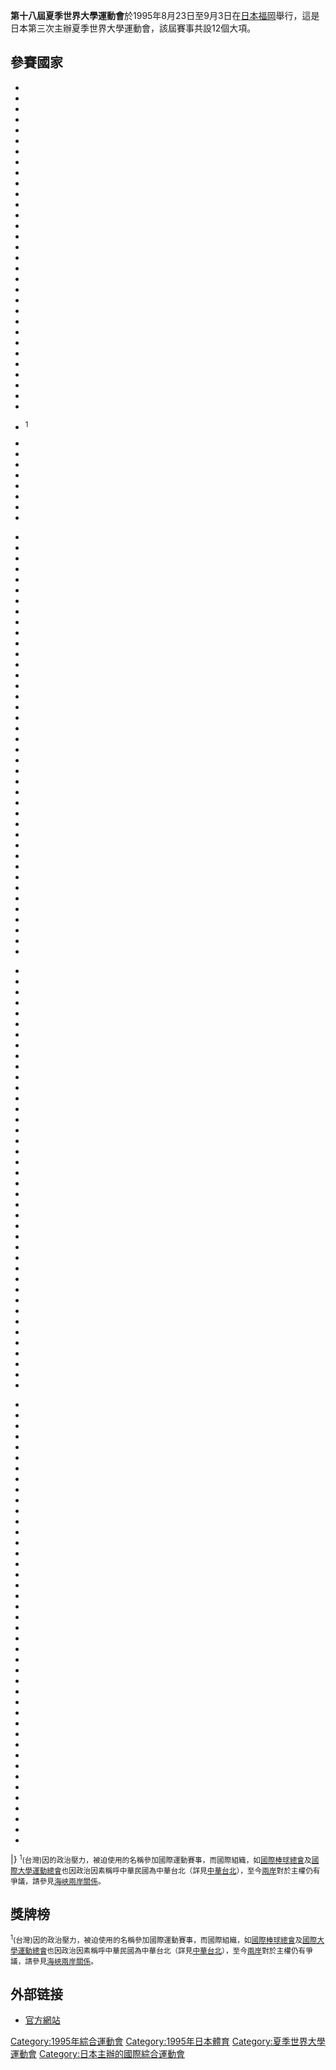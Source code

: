 {{Universiade infobox |
 Name = 第十八屆夏季世界大學運動會|
 Logo = <!-- 檔案不存在 Fukuoka1995.png ，可從英文維基百科取得 -->|
 Optional caption = Slogan : スポーツはかるく国境を越える |
| Host city ={{JPN}}[[福岡|福岡]]
| Nations participating = 162 |
 Athletes participating = 3,949 |
 Events = 12項|
 Opening ceremony = 1995年8月23日 |
 Closing ceremony = 1995年9月3日 |
 Officially opened by = [[皇太子德仁|皇太子德仁]] |
 Stadium = [[福岡巨蛋|福岡巨蛋]] |
| previous = [[1993年夏季世界大學運動會|1993]]
| next = [[1997年夏季世界大學運動會|1997]]|-
}}
{{Location map+|Japan|width=250|float=none}
 |alt=Location of Fukuoka,Japan
 |caption=福冈在日本的位置
 |places=
  {{Location map~ | Japan
   | label = 福冈
   | background=white
    | lat_deg = 33.59
    | lon_deg = 130.4}}
    | link=[[福冈|福冈]]
}}
'''第十八屆夏季世界大學運動會'''於1995年8月23日至9月3日在[[日本|日本]][[福岡|福岡]]舉行，這是日本第三次主辦夏季世界大學運動會，該屆賽事共設12個大項。

==參賽國家==
{{col-begin}}
{{col-4}}
* {{flag|Albania}}
* {{flag|Algeria}}
* {{flag|American Samoa}}
* {{flag|Angola}}
* {{flag|Antigua and Barbuda}}
* {{flag|Argentina}}
* {{flag|Armenia}}
* {{flag|Australia}}
* {{flag|Austria}}
* {{flag|Azerbaijan}}
* {{flag|Bangladesh}}
* {{flag|Barbados}}
* {{flag|Belarus}}
* {{flag|Belgium}}
* {{flag|Benin}}
* {{flag|Bhutan}}
* {{flag|Bolivia}}
* {{flag|Botswana}}
* {{flag|Brazil}}
* {{flag|British Virgin Islands}}
* {{flag|Bulgaria}}
* {{flag|Burkina Faso}}
* {{flag|Burundi}}
* {{flag|Cambodia}}
* {{flag|Cameroon}}
* {{flag|Canada}}
* {{flag|Cape Verde}}
* {{flag|Central African Republic}}
* {{flag|Chad}}
* {{flag|Chile}}
* {{flag|China}}
* {{flag|Chinese Taipei|univ}}<sup>1</sup>
* {{flag|Comoros|1992}}
* {{flag|Congo}}
* {{flag|Costa Rica}}
* {{flag|Côte d'Ivoire}}
* {{flag|Croatia}}
* {{flag|Cuba}}
* {{flag|Cyprus}}
* {{flag|Czech Republic}}
{{col-4}}
* {{flag|Dominica}}
* {{flag|Dominican Republic}}
* {{flag|Ecuador}}
* {{flag|El Salvador}}
* {{flag|Equatorial Guinea}}
* {{flag|Estonia}}
* {{flag|Fiji}}
* {{flag|Finland}}
* {{flag|France}}
* {{flag|Gambia}}
* {{flag|Georgia|1990}}
* {{flag|Germany}}
* {{flag|Ghana}}
* {{flag|Great Britain}}
* {{flag|Greece}}
* {{flag|Grenada}}
* {{flag|Guatemala}}
* {{flag|Guyana}}
* {{flag|Haiti}}
* {{flag|Honduras}}
* {{flag|Hong Kong|1959}}
* {{flag|Hungary}}
* {{flag|India}}
* {{flag|Indonesia}}
* {{flag|Iran}}
* {{flag|Iraq|2004}} 
* {{flag|Ireland}}
* {{flag|Israel}}
* {{flag|Italy}}
* {{flag|Jamaica}}
* {{flag|Japan}}
* {{flag|Jordan}}
* {{flag|Kazakhstan}}
* {{flag|Kenya}}
* {{flag|South Korea}}
* {{flag|Kyrgyzstan}}
* {{flag|Laos}}
* {{flag|Latvia}}
* {{flag|Lebanon}}
* {{flag|Lesotho}}
{{col-4}}
* {{flag|Liberia}}
* {{flag|Libya|1977}}
* {{flag|Lithuania}}
* {{flag|Luxembourg}}
* {{flag|Macau|colonial}}
* {{flag|Madagascar}}
* {{flag|Malawi|1964}}
* {{flag|Malaysia}}
* {{flag|Maldives}}
* {{flag|Mali}}
* {{flag|Malta}}
* {{flag|Mauritania}}
* {{flag|Mauritius}}
* {{flag|Mexico}}
* {{flag|Moldova}}
* {{flag|Mongolia}}
* {{flag|Morocco}}
* {{flag|Mozambique}}
* {{flag|Myanmar|1974}}
* {{flag|Namibia}}
* {{flag|Nauru}}
* {{flag|Nepal}}
* {{flag|Netherlands}}
* {{flag|Netherlands Antilles}}
* {{flag|New Zealand}}
* {{flag|Nicaragua}}
* {{flag|Niger}}
* {{flag|Nigeria}}
* {{flag|Norway}}
* {{flag|Pakistan}}
* {{flag|Panama}}
* {{flag|Papua New Guinea}}
* {{flag|Paraguay}}
* {{flag|Peru}}
* {{flag|Philippines}}
* {{flag|Poland}}
* {{flag|Portugal}}
* {{flag|Puerto Rico}}
* {{flag|Romania}}
* {{flag|Russia}}
{{col-4}}
* {{flag|Saint Lucia}}
* {{flag|Saint Vincent and the Grenadines}}
* {{flag|San Marino}}
* {{flag|São Tomé and Príncipe}}
* {{flag|Senegal}}
* {{flag|Seychelles}}
* {{flag|Sierra Leone}} 
* {{flag|Singapore}}
* {{flag|Slovakia}}
* {{flag|Slovenia}}
* {{flag|South Africa}}
* {{flag|Spain}}
* {{flag|Sri Lanka}}
* {{flag|Sudan}}
* {{flag|Suriname}}
* {{flag|Swaziland}}
* {{flag|Sweden}}
* {{flag|Switzerland}}
* {{flag|Syria}}
* {{flag|Tajikistan}}
* {{flag|Tanzania}}
* {{flag|Thailand}}
* {{flag|Togo}}
* {{flag|Tonga}}
* {{flag|Trinidad and Tobago}}
* {{flag|Tunisia}}
* {{flag|Turkey}}
* {{flag|Turkmenistan}}
* {{flag|Uganda}}
* {{flag|Ukraine}}
* {{flag|United Arab Emirates}}
* {{flag|United States}}
* {{flag|Uruguay}}
* {{flag|Uzbekistan}}
* {{flag|Vanuatu}}
* {{flag|Vietnam}}
* {{flag|United States Virgin Islands}}
* {{flag|Western Samoa}}
* {{flag|Yemen}}
* {{flagcountry|FR Yugoslavia}}
* {{flag|Zambia}}
* {{flag|Zimbabwe}}
|}
<small><sup>1</sup>{{ROC}}(台灣)因{{PRC}}的政治壓力，被迫使用{{flag|Chinese Taipei|univ}}的名稱參加國際運動賽事，而國際組織，如[[國際棒球總會|國際棒球總會]]及[[國際大學運動總會|國際大學運動總會]]也因政治因素稱呼中華民國為中華台北（詳見[[中華台北|中華台北]]），至今[[兩岸|兩岸]]對於主權仍有爭議，請參見[[海峽兩岸關係|海峽兩岸關係]]。</small>

== 獎牌榜 ==
{{Medals table
 | caption        = 
 | host           = JPN
 | flag_template  = 
 | event          = 
 | team           = 
 | gold_USA = 24 | silver_USA = 27 | bronze_USA = 18
 | gold_JPN = 24 | silver_JPN = 16 | bronze_JPN = 24 | host_JPN = yes | name_JPN = {{flagteam|JPN|1947}}
 | gold_RUS = 15 | silver_RUS = 12 | bronze_RUS = 23
 | gold_CHN = 13 | silver_CHN = 10 | bronze_CHN = 16
 | gold_KOR = 10 | silver_KOR = 7 | bronze_KOR = 10 | name_KOR = {{flagteam|KOR|1984}}
 | gold_HUN = 8 | silver_HUN = 4 | bronze_HUN = 2
 | gold_GER = 6 | silver_GER = 6 | bronze_GER = 8
 | gold_BUL = 5 | silver_BUL = 4 | bronze_BUL = 2
 | gold_UKR = 4 | silver_UKR = 5 | bronze_UKR = 6
 | gold_ROM = 4 | silver_ROM = 5 | bronze_ROM = 2
 | gold_CUB = 4 | silver_CUB = 3 | bronze_CUB = 3
 | gold_ITA = 3 | silver_ITA = 7 | bronze_ITA = 11
 | gold_RSA = 3 | silver_RSA = 1 | bronze_RSA = 0
 | gold_FRA = 2 | silver_FRA = 6 | bronze_FRA = 7
 | gold_BRA = 2 | silver_BRA = 5 | bronze_BRA = 2
 | gold_BLR = 2 | silver_BLR = 3 | bronze_BLR = 3 | name_BLR = {{flagteam|BLR|1995}}
 | gold_MEX = 2 | silver_MEX = 1 | bronze_MEX = 2
 | gold_FRY = 2 | silver_FRY = 1 | bronze_FRY = 0 | name_FRY = {{flagteam|FR Yugoslavia}}
 | gold_AUS = 1 | silver_AUS = 2 | bronze_AUS = 3
 | gold_NED = 1 | silver_NED = 2 | bronze_NED = 2
 | gold_KEN = 1 | silver_KEN = 2 | bronze_KEN = 0
 | gold_TPE = 1 | silver_TPE = 1 | bronze_TPE = 2 | name_TPE = {{flagteam|TPE|univ}}<sup>1</sup>
 | gold_NGR = 1 | silver_NGR = 1 | bronze_NGR = 2
 | gold_CZE = 1 | silver_CZE = 1 | bronze_CZE = 1
 | gold_SVK = 1 | silver_SVK = 1 | bronze_SVK = 1
 | gold_BEL = 1 | silver_BEL = 0 | bronze_BEL = 1
 | gold_CRO = 1 | silver_CRO = 0 | bronze_CRO = 0
 | gold_MAD = 1 | silver_MAD = 0 | bronze_MAD = 0
 | gold_VIN = 1 | silver_VIN = 0 | bronze_VIN = 0
 | gold_GBR = 0 | silver_GBR = 3 | bronze_GBR = 7
 | gold_POL = 0 | silver_POL = 3 | bronze_POL = 4
 | gold_ESP = 0 | silver_ESP = 2 | bronze_ESP = 1
 | gold_KAZ = 0 | silver_KAZ = 2 | bronze_KAZ = 0
 | gold_CAN = 0 | silver_CAN = 1 | bronze_CAN = 2
 | gold_GRE = 0 | silver_GRE = 1 | bronze_GRE = 1
 | gold_MAR = 0 | silver_MAR = 1 | bronze_MAR = 1
 | gold_ARM = 0 | silver_ARM = 1 | bronze_ARM = 0
 | gold_AUT = 0 | silver_AUT = 1 | bronze_AUT = 0
 | gold_BAR = 0 | silver_BAR = 1 | bronze_BAR = 0
 | gold_ALG = 0 | silver_ALG = 0 | bronze_ALG = 1
 | gold_FIN = 0 | silver_FIN = 0 | bronze_FIN = 1
 | gold_POR = 0 | silver_POR = 0 | bronze_POR = 1
 | gold_SLO = 0 | silver_SLO = 0 | bronze_SLO = 1
 | gold_SUI = 0 | silver_SUI = 0 | bronze_SUI = 1
}}
<small><sup>1</sup>{{ROC}}(台灣)因{{PRC}}的政治壓力，被迫使用{{flag|Chinese Taipei|univ}}的名稱參加國際運動賽事，而國際組織，如[[國際棒球總會|國際棒球總會]]及[[國際大學運動總會|國際大學運動總會]]也因政治因素稱呼中華民國為中華台北（詳見[[中華台北|中華台北]]），至今[[兩岸|兩岸]]對於主權仍有爭議，請參見[[海峽兩岸關係|海峽兩岸關係]]。</small>

== 外部链接 ==
*[https://web.archive.org/web/20060403185721/http://universiade.fjct.fit.ac.jp/ 官方網站]

{{世界大學運動會}}

[[Category:1995年綜合運動會|Category:1995年綜合運動會]]
[[Category:1995年日本體育|Category:1995年日本體育]]
[[Category:夏季世界大學運動會|Category:夏季世界大學運動會]]
[[Category:日本主辦的國際綜合運動會|Category:日本主辦的國際綜合運動會]]